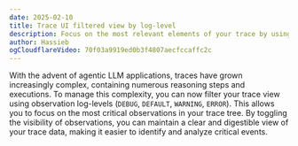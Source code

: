 ```yaml
---
date: 2025-02-10
title: Trace UI filtered view by log-level
description: Focus on the most relevant elements of your trace by using log-level filters
author: Hassieb
ogCloudflareVideo: 70f03a9919ed0b3f4807aecfccaffc2c
---
```



<ChangelogHeader />

With the advent of agentic LLM applications, traces have grown increasingly complex, containing numerous reasoning steps and executions. To manage this complexity, you can now filter your trace view using observation log-levels (`DEBUG`, `DEFAULT`, `WARNING`, `ERROR`). This allows you to focus on the most critical observations in your trace tree. By toggling the visibility of observations, you can maintain a clear and digestible view of your trace data, making it easier to identify and analyze critical events.


